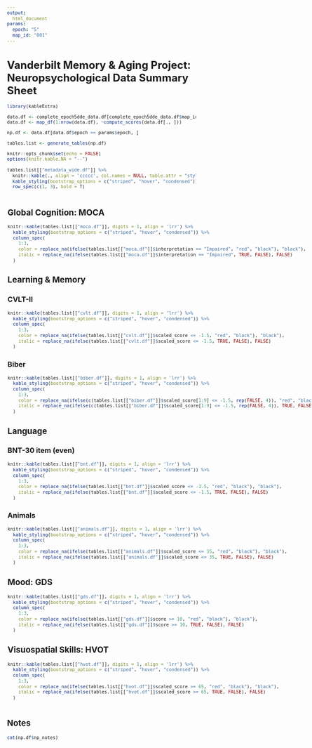 ```yaml
---
output:
  html_document
params:
  epoch: "5"
  map_id: "001"
---
```


<style type="text/css">
  body{
    font-size:  9pt;
  }
  h1{
    font-size: 18pt;
  }
  h2{
    font-size: 14pt;
  }
  h3,h4,h5,h6{
    font-size: 12pt;
  }
</style>

# Vanderbilt Memory & Aging Project: Neuropsychological Data Summary Sheet

```r
library(kableExtra)

data.df <- complete_epoch5dde_data.df[complete_epoch5dde_data.df$map_id == params$map_id, ]
data.df <- map_df(1:nrow(data.df), ~compute_scores(data.df[., ]))

np.df <- data.df[data.df$epoch == params$epoch, ]

tables.list <- generate_tables(np.df)

knitr::opts_chunk$set(echo = FALSE)
options(knitr.kable.NA = "--")
```

```r
tables.list[["metadata_wide.df"]] %>%
  knitr::kable(., align = 'ccccc', col.names = NULL, table.attr = "style='width:90%;'") %>% 
  kable_styling(bootstrap_options = c("striped", "hover", "condensed")) %>%
  row_spec(c(1, 3), bold = T)
```

:::: {style="display: flex; justify-content: space-evenly;"}

::: {style="padding: 1pt;"}

## Global Cognition: MOCA

```r
knitr::kable(tables.list[["moca.df"]], digits = 1, align = 'lrr') %>% 
  kable_styling(bootstrap_options = c("striped", "hover", "condensed")) %>%
  column_spec(
    1:3, 
    color = replace_na(ifelse(tables.list[["moca.df"]]$interpretation == "Impaired", "red", "black"), "black"),
    italic = replace_na(ifelse(tables.list[["moca.df"]]$interpretation == "Impaired", TRUE, FALSE), FALSE)
  )
```

## Learning & Memory

### CVLT-II

```r
knitr::kable(tables.list[["cvlt.df"]], digits = 1, align = 'lrr') %>% 
  kable_styling(bootstrap_options = c("striped", "hover", "condensed")) %>%
  column_spec(
    1:3, 
    color = replace_na(ifelse(tables.list[["cvlt.df"]]$scaled_score <= -1.5, "red", "black"), "black"),
    italic = replace_na(ifelse(tables.list[["cvlt.df"]]$scaled_score <= -1.5, TRUE, FALSE), FALSE)
  )
```

### Biber

```r
knitr::kable(tables.list[["biber.df"]], digits = 1, align = 'lrr') %>% 
  kable_styling(bootstrap_options = c("striped", "hover", "condensed")) %>%
  column_spec(
    1:3, 
    color = replace_na(ifelse(c(tables.list[["biber.df"]]$scaled_score[1:9] <= -1.5, rep(FALSE, 4)), "red", "black"), "black"),
    italic = replace_na(ifelse(c(tables.list[["biber.df"]]$scaled_score[1:9] <= -1.5, rep(FALSE, 4)), TRUE, FALSE), FALSE)
  )
```

## Language

### BNT-30 item (even)

```r
knitr::kable(tables.list[["bnt.df"]], digits = 1, align = 'lrr') %>% 
  kable_styling(bootstrap_options = c("striped", "hover", "condensed")) %>%
  column_spec(
    1:3, 
    color = replace_na(ifelse(tables.list[["bnt.df"]]$scaled_score <= -1.5, "red", "black"), "black"),
    italic = replace_na(ifelse(tables.list[["bnt.df"]]$scaled_score <= -1.5, TRUE, FALSE), FALSE)
  )
```

### Animals

```r
knitr::kable(tables.list[["animals.df"]], digits = 1, align = 'lrr') %>% 
  kable_styling(bootstrap_options = c("striped", "hover", "condensed")) %>%
  column_spec(
    1:3, 
    color = replace_na(ifelse(tables.list[["animals.df"]]$scaled_score <= 35, "red", "black"), "black"),
    italic = replace_na(ifelse(tables.list[["animals.df"]]$scaled_score <= 35, TRUE, FALSE), FALSE)
  )
```

## Mood: GDS

```r
knitr::kable(tables.list[["gds.df"]], digits = 1, align = 'lrr') %>% 
  kable_styling(bootstrap_options = c("striped", "hover", "condensed")) %>%
  column_spec(
    1:3, 
    color = replace_na(ifelse(tables.list[["gds.df"]]$score >= 10, "red", "black"), "black"),
    italic = replace_na(ifelse(tables.list[["gds.df"]]$score >= 10, TRUE, FALSE), FALSE)
  )
```

## Visuospatial Skills: HVOT

```r
knitr::kable(tables.list[["hvot.df"]], digits = 1, align = 'lrr') %>% 
  kable_styling(bootstrap_options = c("striped", "hover", "condensed")) %>%
  column_spec(
    1:3, 
    color = replace_na(ifelse(tables.list[["hvot.df"]]$scaled_score >= 65, "red", "black"), "black"),
    italic = replace_na(ifelse(tables.list[["hvot.df"]]$scaled_score >= 65, TRUE, FALSE), FALSE)
  )
```

:::

::: {style="padding: 1pt;"}

## Attention/Executive Functioning/Information Processing

### DKEFS: Trail Making Test

```r
knitr::kable(tables.list[["dkefs_trail.df"]], digits = 1, align = 'lrr') %>% 
  kable_styling(bootstrap_options = c("striped", "hover", "condensed")) 
  # column_spec(
  #   1:3, 
  #   color = ifelse(tables.list[["dkefs_trail.df"]]$scaled_score <= 5, "red", "black"),
  #   italic = ifelse(tables.list[["dkefs_trail.df"]]$scaled_score <= 5, TRUE, FALSE)
  # )
```

### DKEFS: Color-Word

```r
knitr::kable(tables.list[["dkefs_color.df"]], digits = 1, align = 'lrr') %>% 
  kable_styling(bootstrap_options = c("striped", "hover", "condensed"))
```

### COWA

```r
knitr::kable(tables.list[["cowa.df"]], digits = 1, align = 'lrr') %>% 
  kable_styling(bootstrap_options = c("striped", "hover", "condensed"))
```

### Tower Test

```r
knitr::kable(tables.list[["tower.df"]], digits = 1, align = 'lrr') %>% 
  kable_styling(bootstrap_options = c("striped", "hover", "condensed"))
```

### Digit Symbol Coding

```r
knitr::kable(tables.list[["digit_symbol.df"]], digits = 1, align = 'lrr') %>% 
  kable_styling(bootstrap_options = c("striped", "hover", "condensed"))
```

### Mental Control

```r
knitr::kable(tables.list[["mc1.df"]], digits = 2, align = 'lrrrr') %>% 
  kable_styling(bootstrap_options = c("striped", "hover", "condensed"))
```

```r
knitr::kable(tables.list[["mc2.df"]], digits = 2, align = 'lrr') %>% 
  kable_styling(bootstrap_options = c("striped", "hover", "condensed"))
```

### WMS-IV Symbol Span

```r
knitr::kable(tables.list[["symbol_span.df"]], digits = 1, align = 'lrr') %>% 
  kable_styling(bootstrap_options = c("striped", "hover", "condensed"))
```

:::

::::

## Notes

```r
cat(np.df$np_notes)
```
